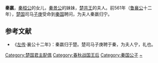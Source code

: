 '''秦嬴'''，[[秦桓公|秦桓公]]的女儿，[[秦景公|秦景公]]的妹妹，[[楚共王|楚共王]]的夫人。前561年（[[鲁襄公|鲁襄公]]十二年），[[楚国|楚国]]司马[[子庚|子庚]]受命到[[秦国|秦国]]聘问，为夫人秦嬴归宁。

==参考文献==
*《[[左传|左传]]·襄公十二年》：秦嬴归于楚。楚司马子庚聘于秦，为夫人宁，礼也。

{{DEFAULTSORT:Q}}
[[Category:楚国君主配偶|Category:楚国君主配偶]]
[[Category:春秋战国王后|Category:春秋战国王后]]
[[Category:秦国公子|Category:秦国公子]]
[[Category:嬴姓|~]]